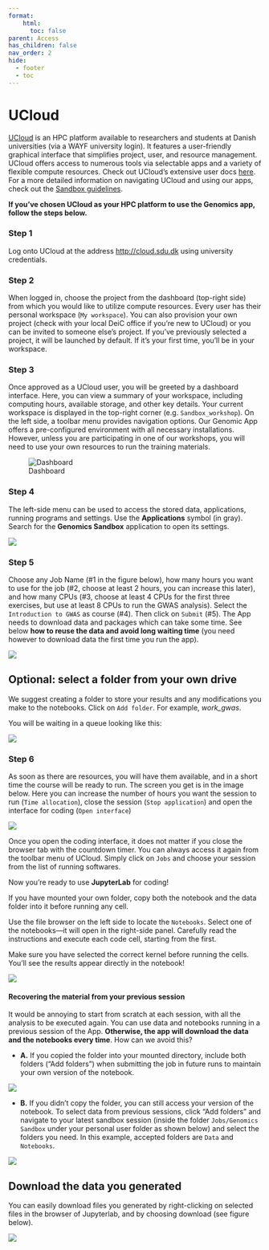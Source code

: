 ```yaml
---
format: 
    html:
      toc: false
parent: Access
has_children: false
nav_order: 2
hide:
  - footer
  - toc
---
```



# UCloud 

[UCloud](https://cloud.sdu.dk) is an HPC platform available to researchers and students at Danish universities (via a WAYF university login). It features a user-friendly graphical interface that simplifies project, user, and resource management. UCloud offers access to numerous tools via selectable apps and a variety of flexible compute resources. Check out UCloud’s extensive user docs [here](https://docs.cloud.sdu.dk/index.html). For a more detailed information on navigating UCloud and using our apps, check out the [Sandbox guidelines](https://hds-sandbox.github.io/access/UCloud.html).

**If you’ve chosen UCloud as your HPC platform to use the Genomics app, follow the steps below.**

### Step 1
Log onto UCloud at the address [http://cloud.sdu.dk](http://cloud.sdu.dk) using university credentials.

### Step 2

When logged in, choose the project from the dashboard (top-right side) from which you would like to utilize compute resources. Every user has their personal workspace (`My workspace`). You can also provision your own project (check with your local DeiC office if you’re new to UCloud) or you can be invited to someone else’s project. If you’ve previously selected a project, it will be launched by default. If it’s your first time, you’ll be in your workspace. 

### Step 3

Once approved as a UCloud user, you will be greeted by a dashboard interface. Here, you can view a summary of your workspace, including computing hours, available storage, and other key details. Your current workspace is displayed in the top-right corner (e.g. `Sandbox_workshop`). On the left side, a toolbar menu provides navigation options. Our Genomic App offers a pre-configured environment with all necessary installations. However, unless you are participating in one of our workshops, you will need to use your own resources to run the training materials.

![Dashboard](../img/step1.png)

### Step 4  
The left-side menu can be used to access the stored data, applications, running programs and settings. Use the **Applications** symbol (in gray). Search for the **Genomics Sandbox** application to open its settings.

![](../img/sandbox_apps.png)


### Step 5 
Choose any Job Name (#1 in the figure below), how many hours you want to use for the job (#2, choose at least 2 hours, you can increase this later), and how many CPUs (#3, choose at least 4 CPUs for the first three exercises, but use at least 8 CPUs to run the GWAS analysis). Select the `Introduction to GWAS` as course (#4). Then click on `Submit` (#5). The App needs to download data and packages which can take some time. See below **how to reuse the data and avoid long waiting time** (you need however to download data the first time you run the app).

![](../img/genomics_app.png)

:::{.callout-note}
# Optional: select a folder from your own drive
We suggest creating a folder to store your results and any modifications you make to the notebooks. Click on `Add folder`. For example, *work_gwas*. 
:::

You will be waiting in a queue looking like this:

![](../img/queue.png)


### Step 6 
As soon as there are resources, you will have them available, and in a short time the course will be ready to run. The screen you get is in the image below. Here you can increase the number of hours you want the session to run (`Time allocation`), close the session (`Stop application`) and open the interface for coding (`Open interface`)

![](../img/open_interface.png)

:::{.callout-tip}

Once you open the coding interface, it does not matter if you close the browser tab with the countdown timer. You can always access it again from the toolbar menu of UCloud. Simply click on `Jobs` and choose your session from the list of running softwares.

:::

Now you're ready to use **JupyterLab** for coding!

:::{.callout-note}
If you have mounted your own folder, copy both the notebook and the data folder into it before running any cell. 
:::


Use the file browser on the left side to locate the `Notebooks`. Select one of the notebooks—it will open in the right-side panel. Carefully read the instructions and execute each code cell, starting from the first.

Make sure you have selected the correct kernel before running the cells. You'll see the results appear directly in the notebook!

![](../img/jupyterlab.png)

#### Recovering the material from your previous session

It would be annoying to start from scratch at each session, with all the analysis to be executed again. You can use data and notebooks running in a previous session of the App. **Otherwise, the app will download the data and the notebooks every time**. How can we avoid this? 

- **A.** If you copied the folder into your mounted directory, include both folders ("Add folders") when submitting the job in future runs to maintain your own version of the notebook.

![](../img/genomics_setup.png)

- **B.** If you didn’t copy the folder, you can still access your version of the notebook. To select data from previous sessions, click "Add folders" and navigate to your latest sandbox session (inside the folder `Jobs/Genomics Sandbox` under your personal user folder as shown below) and select the folders you need. In this example, accepted folders are `Data` and `Notebooks`.

![](../img/add_folder.png)

## Download the data you generated

You can easily download files you generated by right-clicking on selected files in the browser of Jupyterlab, and by choosing download (see figure below).

![](../img/download.png)






